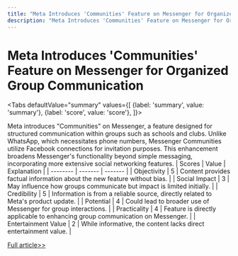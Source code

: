 ```yaml
---
title: "Meta Introduces 'Communities' Feature on Messenger for Organized Group Communication"
description: "Meta Introduces 'Communities' Feature on Messenger for Organized Group Communication"
---
```



# Meta Introduces 'Communities' Feature on Messenger for Organized Group Communication


<Tabs
	defaultValue="summary"
	values={[
	{label: 'summary', value: 'summary'},
	{label: 'score', value: 'score'},
]}>
<TabItem value="summary">


Meta introduces "Communities" on Messenger, a feature designed for structured communication within groups such as schools and clubs. Unlike WhatsApp, which necessitates phone numbers, Messenger Communities utilize Facebook connections for invitation purposes. This enhancement broadens Messenger's functionality beyond simple messaging, incorporating more extensive social networking features.
</TabItem>
<TabItem value="score">
	| Scores     | Value   | Explanation |
	| -------- | ------- | ------- |
	| Objectivity  | 5    | Content provides factual information about the new feature without bias.    |
	| Social Impact | 3     | May influence how groups communicate but impact is limited initially.    |
	| Credibility    | 5    | Information is from a reliable source, directly related to Meta's product update.    |
	| Potential    | 4    | Could lead to broader use of Messenger for group interactions.    |
	| Practicality    | 4    | Feature is directly applicable to enhancing group communication on Messenger.    |
	| Entertainment Value    | 2    | While informative, the content lacks direct entertainment value.    |
</TabItem>
</Tabs>

[Full article>>](https://www.cnbeta.com.tw/articles/tech/1433998.htm)

